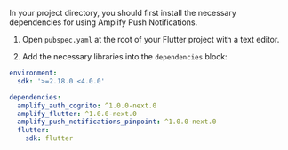 In your project directory, you should first install the necessary dependencies for using Amplify Push Notifications.

1. Open `pubspec.yaml` at the root of your Flutter project with a text editor.

2. Add the necessary libraries into the `dependencies` block:

```yaml
environment:
  sdk: '>=2.18.0 <4.0.0'

dependencies:
  amplify_auth_cognito: ^1.0.0-next.0
  amplify_flutter: ^1.0.0-next.0
  amplify_push_notifications_pinpoint: ^1.0.0-next.0
  flutter:
    sdk: flutter
```
